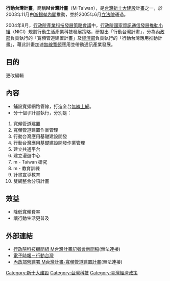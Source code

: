 '''行動台灣計畫'''，簡稱'''M台灣計畫'''（M-Taiwan），是[[台灣|台灣]][[新十大建設|新十大建設]]計畫之一，於2003年11月由[[游錫堃內閣|游錫堃內閣]]推動，並於2005年6月[[立法院|立法院]]通過。

2004年8月，[[行政院產業科技發展策略會議|行政院產業科技發展策略會議]]中，[[行政院國家資訊通信發展推動小組|行政院國家資訊通信發展推動小組]]（NICI）規劃行動生活產業科技發展策略，研擬出「行動台灣計畫」，分為[[中華民國內政部|內政部]]負責執行的「寬頻管道建置計畫」及[[中華民國經濟部|經濟部]]負責執行的「行動台灣應用推動計畫」，藉此計畫加速[[無線寬頻|無線寬頻]]應用並帶動通訊產業發展。

== 目的 ==
更改編輯

== 內容 ==
*鋪設寬頻網路管線，打造全台[[無線上網|無線上網]]。
*分十個子計畫執行，分別是：
#寬頻管道建置
#寬頻管道建置作業管理
#行動台灣應用基礎建設開發
#行動台灣應用基礎建設開發作業管理
#建立共通平台
#建立漫遊中心
#m - Taiwan 研究
#m - 教育訓練
#計畫宣導教育
#雙網整合分項計畫

== 效益 ==
*降低寬頻費率
*讓行動生活更普及

== 外部連結 ==
*[http://www.nici.ey.gov.tw/News_Content.aspx?n=A406E518E2A0482A&sms=FDAC2FE5D02E9999&s=ED17C373301A142D 行政院科技顧問組 M台灣計畫記者會新聞稿]{{dead link|date=2017年11月 |bot=InternetArchiveBot |fix-attempted=yes }}(無法連接)
*[http://www.digitimes.com.tw/tw/dt/n/shwnws.asp?CnlID=10&Cat=55&Cat1=&id=100864 電子時報－行動台灣]{{Wayback|url=http://www.digitimes.com.tw/tw/dt/n/shwnws.asp?CnlID=10&Cat=55&Cat1=&id=100864 |date=20160305144943 }}
*[https://web.archive.org/web/20090725065113/http://duct.cpami.gov.tw/intro/index_01.htm 內政部營建署 M台灣計畫-寬頻管道建置計畫](無法連接)

{{新十大建設}}
{{台灣經濟小作品}}

[[Category:新十大建設|Category:新十大建設]]
[[Category:台灣科技|Category:台灣科技]]
[[Category:臺灣經濟政策|Category:臺灣經濟政策]]